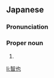 ==Japanese==
{{ja-kanjitab|とも|や}}

===Pronunciation===
{{ja-pron|ともや}}

===Proper noun===
{{ja-pos|proper|ともや}}

# {{given name|male|lang=ja|sort=ともや}}

[[li:智也]]
